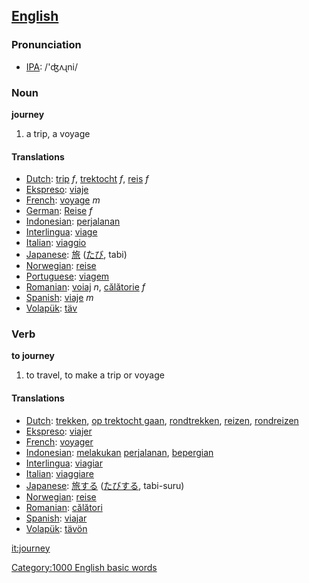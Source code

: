 ==[[English]]==
=== Pronunciation ===
*[[w:IPA|IPA]]: /'ʤʌɻni/

=== Noun ===

'''journey'''

# a trip, a voyage

==== Translations ====
*[[Dutch]]: [[trip]] ''f'', [[trektocht]] ''f'', [[reis]] ''f''
*[[Ekspreso]]: [[viaje]]
*[[French]]: [[voyage]] ''m''
*[[German]]: [[Reise]] ''f'' 
*[[Indonesian]]: [[jalan|perjalanan]]
*[[Interlingua]]: [[viage]] 
*[[Italian]]: [[viaggio]] 
*[[Japanese]]: [[旅]] ([[たび]], tabi)
*[[Norwegian]]: [[reise]] 
*[[Portuguese]]: [[viagem]] 
*[[Romanian]]: [[voiaj]] ''n'', [[călătorie]] ''f''
*[[Spanish]]: [[viaje]] ''m''
*[[Volapük]]: [[täv]]

=== Verb ===

'''to journey'''

# to travel, to make a trip or voyage

==== Translations ====
*[[Dutch]]: [[trekken]], [[op trektocht gaan]], [[rondtrekken]], [[reizen]], [[rondreizen]]
*[[Ekspreso]]: [[viajer]]
*[[French]]: [[voyager]] 
*[[Indonesian]]: [[laku|melakukan]] [[jalan|perjalanan]], [[pergi|bepergian]]
*[[Interlingua]]: [[viagiar]] 
*[[Italian]]: [[viaggiare]] 
*[[Japanese]]: [[旅]]する ([[たび]]する, tabi-suru)
*[[Norwegian]]: [[reise]] 
*[[Romanian]]: [[călători]]
*[[Spanish]]: [[viajar]] 
*[[Volapük]]: [[tävön]]

[[it:journey]]
[[Category:1000 English basic words]]